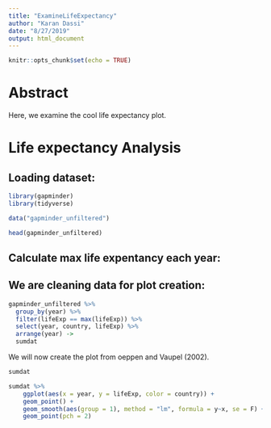 ```yaml
---
title: "ExamineLifeExpectancy"
author: "Karan Dassi"
date: "8/27/2019"
output: html_document
---
```


```r
knitr::opts_chunk$set(echo = TRUE)
```

# Abstract
Here, we examine the cool life expectancy plot.

# Life expectancy Analysis

## Loading dataset:
```r

library(gapminder)
library(tidyverse)

data("gapminder_unfiltered")

head(gapminder_unfiltered)


```


## Calculate max life expentancy each year:
## We are cleaning data for plot creation: 

```r
gapminder_unfiltered %>%
  group_by(year) %>%
  filter(lifeExp == max(lifeExp)) %>%
  select(year, country, lifeExp) %>%
  arrange(year) ->
  sumdat
```


We will now create the plot from oeppen and Vaupel (2002).

```r
sumdat
```

```r
sumdat %>%
    ggplot(aes(x = year, y = lifeExp, color = country)) + 
    geom_point() + 
    geom_smooth(aes(group = 1), method = "lm", formula = y~x, se = F) + 
    geom_point(pch = 2)
```
